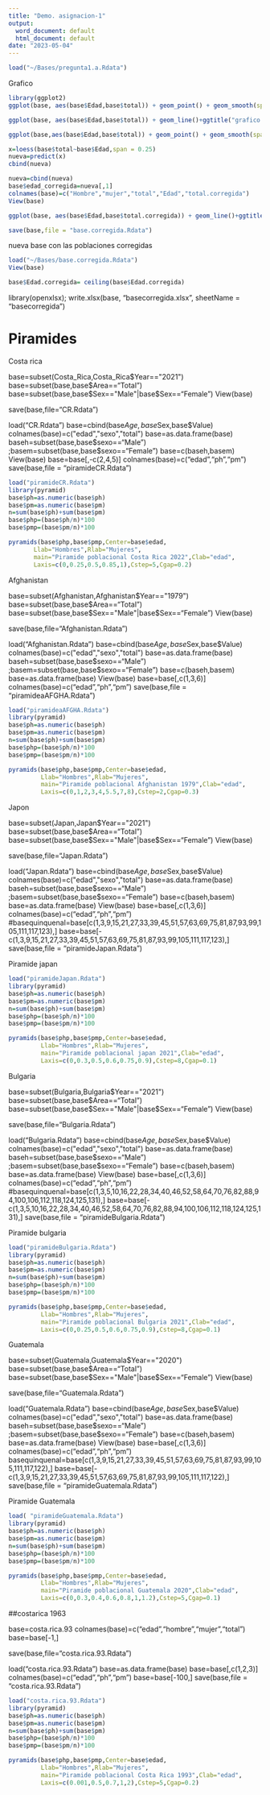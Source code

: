 ```yaml
---
title: "Demo. asignacion-1"
output:
  word_document: default
  html_document: default
date: "2023-05-04"
---
```


```r
load("~/Bases/pregunta1.a.Rdata")
```

Grafico
```r
library(ggplot2)
ggplot(base, aes(base$Edad,base$total)) + geom_point() + geom_smooth(span=0.3, se=FALSE)+ggtitle("grafico 1")
```

```r

ggplot(base, aes(base$Edad,base$total)) + geom_line()+ggtitle("grafico 2")
```

```r
ggplot(base,aes(base$Edad,base$total)) + geom_point() + geom_smooth(span=0.9, se=FALSE) + ggtitle("grafico 3")
```

```r
x=loess(base$total~base$Edad,span = 0.25)
nueva=predict(x)
cbind(nueva)
```

```r
nueva=cbind(nueva)
base$edad_corregida=nueva[,1]
colnames(base)=c("Hombre","mujer","total","Edad","total.corregida")
View(base)
```

```r
ggplot(base, aes(base$Edad,base$total.corregida)) + geom_line()+ggtitle("grafico 3 total edad corregida")
```
```r
save(base,file = "base.corregida.Rdata")
```

nueva base con las poblaciones corregidas
```r
load("~/Bases/base.corregida.Rdata")
View(base)
```


```r
base$Edad.corregida= ceiling(base$Edad.corregida)
```


library(openxlsx); write.xlsx(base, "basecorregida.xlsx", sheetName = "basecorregida")


# Piramides
Costa rica

base=subset(Costa_Rica,Costa_Rica$Year=="2021")
base=subset(base,base$Area=="Total")
base=subset(base,base$Sex=="Male"|base$Sex=="Female")
View(base)

save(base,file="CR.Rdata")



load("CR.Rdata")
base=cbind(base$Age,base$Sex,base$Value)
colnames(base)=c("edad","sexo","total")
base=as.data.frame(base)
baseh=subset(base,base$sexo=="Male") ;basem=subset(base,base$sexo=="Female")
base=c(baseh,basem)
View(base)
base=base[,-c(2,4,5)]
colnames(base)=c("edad","ph","pm")
save(base,file = "piramideCR.Rdata")


```r
load("piramideCR.Rdata")
library(pyramid)
base$ph=as.numeric(base$ph)
base$pm=as.numeric(base$pm)
n=sum(base$ph)+sum(base$pm)
base$php=(base$ph/n)*100
base$pmp=(base$pm/n)*100

pyramids(base$php,base$pmp,Center=base$edad,
       Llab="Hombres",Rlab="Mujeres",
       main="Piramide poblacional Costa Rica 2022",Clab="edad",
       Laxis=c(0,0.25,0.5,0.85,1),Cstep=5,Cgap=0.2)
```

Afghanistan

base=subset(Afghanistan,Afghanistan$Year=="1979")
base=subset(base,base$Area=="Total")
base=subset(base,base$Sex=="Male"|base$Sex=="Female")
View(base)



save(base,file="Afghanistan.Rdata")



load("Afghanistan.Rdata")
base=cbind(base$Age,base$Sex,base$Value)
colnames(base)=c("edad","sexo","total")
base=as.data.frame(base)
baseh=subset(base,base$sexo=="Male") ;basem=subset(base,base$sexo=="Female")
base=c(baseh,basem)
base=as.data.frame(base)
View(base)
base=base[,c(1,3,6)]
colnames(base)=c("edad","ph","pm")
save(base,file = "piramideaAFGHA.Rdata")


```r
load("piramideaAFGHA.Rdata")
library(pyramid)
base$ph=as.numeric(base$ph)
base$pm=as.numeric(base$pm)
n=sum(base$ph)+sum(base$pm)
base$php=(base$ph/n)*100
base$pmp=(base$pm/n)*100

pyramids(base$php,base$pmp,Center=base$edad,
         Llab="Hombres",Rlab="Mujeres",
         main="Piramide poblacional Afghanistan 1979",Clab="edad",
         Laxis=c(0,1,2,3,4,5.5,7,8),Cstep=2,Cgap=0.3)
```

Japon

base=subset(Japan,Japan$Year=="2021")
base=subset(base,base$Area=="Total")
base=subset(base,base$Sex=="Male"|base$Sex=="Female")
View(base)



save(base,file="Japan.Rdata")




load("Japan.Rdata")
base=cbind(base$Age,base$Sex,base$Value)
colnames(base)=c("edad","sexo","total")
base=as.data.frame(base)
baseh=subset(base,base$sexo=="Male") ;basem=subset(base,base$sexo=="Female")
base=c(baseh,basem)
base=as.data.frame(base)
View(base)
base=base[,c(1,3,6)]
colnames(base)=c("edad","ph","pm")
#basequinquenal=base[c(1,3,9,15,21,27,33,39,45,51,57,63,69,75,81,87,93,99,105,111,117,123),]
base=base[-c(1,3,9,15,21,27,33,39,45,51,57,63,69,75,81,87,93,99,105,111,117,123),]
save(base,file = "piramideJapan.Rdata")


Piramide japan
```r
load("piramideJapan.Rdata")
library(pyramid)
base$ph=as.numeric(base$ph)
base$pm=as.numeric(base$pm)
n=sum(base$ph)+sum(base$pm)
base$php=(base$ph/n)*100
base$pmp=(base$pm/n)*100

pyramids(base$php,base$pmp,Center=base$edad,
         Llab="Hombres",Rlab="Mujeres",
         main="Piramide poblacional japan 2021",Clab="edad",
         Laxis=c(0,0.3,0.5,0.6,0.75,0.9),Cstep=8,Cgap=0.1)
```

Bulgaria

base=subset(Bulgaria,Bulgaria$Year=="2021")
base=subset(base,base$Area=="Total")
base=subset(base,base$Sex=="Male"|base$Sex=="Female")
View(base)



save(base,file="Bulgaria.Rdata")




load("Bulgaria.Rdata")
base=cbind(base$Age,base$Sex,base$Value)
colnames(base)=c("edad","sexo","total")
base=as.data.frame(base)
baseh=subset(base,base$sexo=="Male") ;basem=subset(base,base$sexo=="Female")
base=c(baseh,basem)
base=as.data.frame(base)
View(base)
base=base[,c(1,3,6)]
colnames(base)=c("edad","ph","pm")
#basequinquenal=base[c(1,3,5,10,16,22,28,34,40,46,52,58,64,70,76,82,88,94,100,106,112,118,124,125,131),]
base=base[-c(1,3,5,10,16,22,28,34,40,46,52,58,64,70,76,82,88,94,100,106,112,118,124,125,131),]
save(base,file = "piramideBulgaria.Rdata")


Piramide bulgaria
```r
load("piramideBulgaria.Rdata")
library(pyramid)
base$ph=as.numeric(base$ph)
base$pm=as.numeric(base$pm)
n=sum(base$ph)+sum(base$pm)
base$php=(base$ph/n)*100
base$pmp=(base$pm/n)*100

pyramids(base$php,base$pmp,Center=base$edad,
         Llab="Hombres",Rlab="Mujeres",
         main="Piramide poblacional Bulgaria 2021",Clab="edad",
         Laxis=c(0,0.25,0.5,0.6,0.75,0.9),Cstep=8,Cgap=0.1)
```

Guatemala

base=subset(Guatemala,Guatemala$Year=="2020")
base=subset(base,base$Area=="Total")
base=subset(base,base$Sex=="Male"|base$Sex=="Female")
View(base)



save(base,file="Guatemala.Rdata")



load("Guatemala.Rdata")
base=cbind(base$Age,base$Sex,base$Value)
colnames(base)=c("edad","sexo","total")
base=as.data.frame(base)
baseh=subset(base,base$sexo=="Male") ;basem=subset(base,base$sexo=="Female")
base=c(baseh,basem)
base=as.data.frame(base)
View(base)
base=base[,c(1,3,6)]
colnames(base)=c("edad","ph","pm")
basequinquenal=base[c(1,3,9,15,21,27,33,39,45,51,57,63,69,75,81,87,93,99,105,111,117,122),]
base=base[-c(1,3,9,15,21,27,33,39,45,51,57,63,69,75,81,87,93,99,105,111,117,122),]
save(base,file = "piramideGuatemala.Rdata")


Piramide Guatemala
```r
load( "piramideGuatemala.Rdata")
library(pyramid)
base$ph=as.numeric(base$ph)
base$pm=as.numeric(base$pm)
n=sum(base$ph)+sum(base$pm)
base$php=(base$ph/n)*100
base$pmp=(base$pm/n)*100

pyramids(base$php,base$pmp,Center=base$edad,
         Llab="Hombres",Rlab="Mujeres",
         main="Piramide poblacional Guatemala 2020",Clab="edad",
         Laxis=c(0,0.3,0.4,0.6,0.8,1,1.2),Cstep=5,Cgap=0.1)
```
##costarica 1963


base=costa.rica.93
colnames(base)=c("edad","hombre","mujer","total")
base=base[-1,]



save(base,file="costa.rica.93.Rdata")



load("costa.rica.93.Rdata")
base=as.data.frame(base)
base=base[,c(1,2,3)]
colnames(base)=c("edad","ph","pm")
base=base[-100,]
save(base,file = "costa.rica.93.Rdata")


```r
load("costa.rica.93.Rdata")
library(pyramid)
base$ph=as.numeric(base$ph)
base$pm=as.numeric(base$pm)
n=sum(base$ph)+sum(base$pm)
base$php=(base$ph/n)*100
base$pmp=(base$pm/n)*100

pyramids(base$php,base$pmp,Center=base$edad,
         Llab="Hombres",Rlab="Mujeres",
         main="Piramide poblacional Costa Rica 1993",Clab="edad",
         Laxis=c(0.001,0.5,0.7,1,2),Cstep=5,Cgap=0.2)
```



